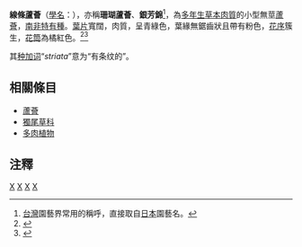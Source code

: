 {{Speciesbox
| image = Aloe striata.jpg
| image2 = Aloe striata karasbergensis 01 ies.jpg
| image_caption = 
| image2_caption = 卡拉線條蘆薈（''A. striata'' subsp. karasbergensis）
| taxon = Aloe striata
| authority = Haw., 1804
}}
'''線條蘆薈'''（[[學名|學名]]：''{{lang|la|Aloe striata}}''），亦稱'''珊瑚蘆薈'''、'''銀芳錦'''<ref>[[台灣|台灣]]園藝界常用的稱呼，直接取自[[日本|日本]]園藝名。</ref>，為[[多年生植物|多年生]][[草本|草本]][[多肉植物|肉質]]的小型無莖[[蘆薈|蘆薈]]，[[南非|南非]][[特有種|特有種]]。[[葉片|葉片]]寬闊，肉質，呈青綠色，葉緣無鋸齒狀且帶有粉色，[[花序|花序]]簇生，[[花筒|花筒]]為橘紅色。<ref>{{cite web|url=http://www.aluka.org/action/showCompilationPage?doi=10.5555/AL.AP.COMPILATION.PLANT-NAME-SPECIES.ALOE.STRIATA&tab=species.info|title=''Aloe striata'' Haw. subsp. ''striata'' Haw. [family ALOACEAE]|publisher=Ithaka Harbors, Inc.|accessdate=2008-07-05|deadurl=yes|archiveurl=https://archive.is/20130801230009/http://www.aluka.org/action/showCompilationPage?doi=10.5555/AL.AP.COMPILATION.PLANT-NAME-SPECIES.ALOE.STRIATA&tab=species.info|archivedate=2013-08-01}}</ref><ref name="朱2007">{{cite book | author = 朱亮鋒 | year = 2007 | title = 《蘆薈》 | publisher = 花城出版社 | isbn = 9787536049659}}</ref>

其[[种加词|种加词]]“''striata''”意为“有条纹的”。

== 相關條目 ==
*[[蘆薈|蘆薈]]
*[[獨尾草科|獨尾草科]]
*[[多肉植物|多肉植物]]

== 注釋 ==
{{reflist}}
{{Taxonbar|from=Q138180}}

[[Category:阿福花亚科|X]]
[[Category:蘆薈屬|X]]
[[Category:南非花卉|X]]
[[Category:1804年描述的植物|X]]


{{植物小作品}}